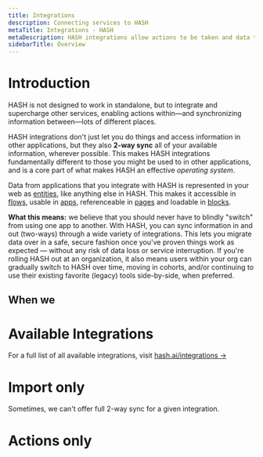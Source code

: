 ```yaml
---
title: Integrations
description: Connecting services to HASH
metaTitle: Integrations - HASH
metaDescription: HASH integrations allow actions to be taken and data to be 2-way synced, in realtime, with a variety of external applications and datastores
sidebarTitle: Overview
---
```


# Introduction

HASH is not designed to work in standalone, but to integrate and supercharge other services, enabling actions within—and synchronizing information between—lots of different places.

HASH integrations don't just let you do things and access information in other applications, but they also **2-way sync** all of your available information, wherever possible. This makes HASH integrations fundamentally different to those you might be used to in other applications, and is a core part of what makes HASH an effective _operating system_.

Data from applications that you integrate with HASH is represented in your web as [entities](/guide/entities), like anything else in HASH. This makes it accessible in [flows](/guide/flows), usable in [apps](/guide/apps), referenceable in [pages](/guide/pages) and loadable in [blocks](/guide/pages/blocks).

**What this means:** we believe that you should never have to blindly "switch" from using one app to another. With HASH, you can sync information in and out (two-ways) through a wide variety of integrations. This lets you migrate data over in a safe, secure fashion once you've proven things work as expected — without any risk of data loss or service interruption. If you're rolling HASH out at an organization, it also means users within your org can gradually switch to HASH over time, moving in cohorts, and/or continuing to use their existing favorite (legacy) tools side-by-side, when preferred.

## When we 

# Available Integrations

For a full list of all available integrations, visit [hash.ai/integrations ->](/integrations)

# Import only<a id="#import" />

Sometimes, we can't offer full 2-way sync for a given integration.

# Actions only<a id="#browsers" />
